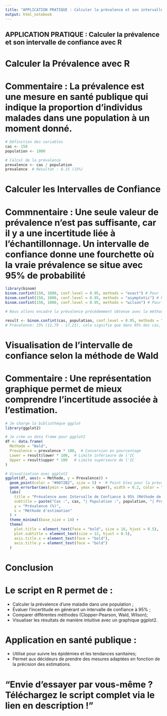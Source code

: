 ---
title: "APPLICATION PRATIQUE : Calculer la prévalence et son intervalle de confiance avec R "
output: html_notebook
---




## APPLICATION PRATIQUE : Calculer la prévalence et son intervalle de confiance avec R 


# Calculer la Prévalence avec R

# Commentaire : La prévalence est une mesure en santé publique qui indique la proportion d'individus malades dans une population à un moment donné.

```{r}
# Définition des variables
cas <- 150
population <- 1000

# Calcul de la prévalence
prevalence <- cas / population
prevalence  # Résultat : 0.15 (15%)
``` 

# Calculer les Intervalles de Confiance

# Commnentaire : Une seule valeur de prévalence n’est pas suffisante, car il y a une incertitude liée à l’échantillonnage. Un intervalle de confiance donne une fourchette où la vraie prévalence se situe avec 95% de probabilité

```{r}
library(binom)
binom.confint(150, 1000, conf.level = 0.95, methods = "exact") # Pour l’intervalle exact (Clopper-Pearson) "n<50"
binom.confint(150, 1000, conf.level = 0.95, methods = "asymptotic") # Pour l’intervalle de Wald "n≥500"
binom.confint(150, 1000, conf.level = 0.95, methods = "wilson") # Pour l’intervalle de Wilson "50≤n<500"

```


```{r}
# Nous allons encadré la prévalence précédemment obtenue avec la méthode de  Wald 

result <- binom.confint(cas, population, conf.level = 0.95, methods = "asymptotic")
# Prévalence: 15% (12,79 - 17,21), cela signifie que dans 95% des cas, la vraie prévalence est dans cet intervalle.
```


# Visualisation de l'intervalle de confiance selon la méthode de  Wald

# Commentaire : Une représentation graphique permet de mieux comprendre l’incertitude associée à l’estimation.

```{r}
# Je charge la bibliothèque ggplot
library(ggplot2)

# Je crée un data frame pour ggplot2
df <- data.frame(
  Methode = "Wald", 
  Prevalence = prevalence * 100,  # Conversion en pourcentage
  Lower = result$lower * 100,  # Limite inférieure de l'IC
  Upper = result$upper * 100   # Limite supérieure de l'IC
)

# Visualisation avec ggplot2
ggplot(df, aes(x = Methode, y = Prevalence)) +
  geom_point(color = "#0072B2", size = 5) +  # Point bleu pour la prévalence
  geom_errorbar(aes(ymin = Lower, ymax = Upper), width = 0.2, color = "red", size = 1.2) +  # Barre d'erreur en rouge
  labs(
    title = "Prévalence avec Intervalle de Confiance à 95% (Méthode de Wald)",
    subtitle = paste("Cas :", cas, "| Population :", population, "| Prévalence estimée :", round(prevalence * 100, 2), "%"),
    y = "Prévalence (%)",
    x = "Méthode d'estimation"
  ) +
  theme_minimal(base_size = 14) +
  theme(
    plot.title = element_text(face = "bold", size = 16, hjust = 0.5),
    plot.subtitle = element_text(size = 12, hjust = 0.5),
    axis.title.x = element_text(face = "bold"),
    axis.title.y = element_text(face = "bold")
  )

```

# Conclusion

# Le script en R permet de :

- Calculer la prévalence d’une maladie dans une population ;
- Évaluer l’incertitude en générant un intervalle de confiance à 95% ;
- Comparer différentes méthodes (Clopper-Pearson, Wald, Wilson);
- Visualiser les résultats de manière intuitive avec un graphique ggplot2.

# Application en santé publique :

- Utilisé pour suivre les épidémies et les tendances sanitaires;
- Permet aux décideurs de prendre des mesures adaptées en fonction de la précision des estimations.

# "Envie d’essayer par vous-même ? Téléchargez le script complet via le lien en description !"





















